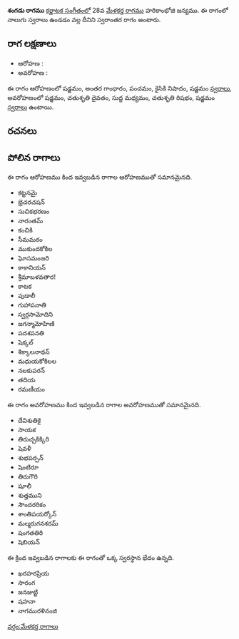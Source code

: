 {{Infobox ragam
	| name          	= శంగడు
	| synonym	    	= 
	| mela          	= 
	| chakra        	= 
	| janaka        	= 
	| type          	= స్వరాంతర
	| arohanam      	= {{svaraC|S|G3|P|N2|S'}} 
	| avarohanam    	= {{svaraC|S'|D2|M1|R2|S}}
	| jeeva         	=
	| chhaya        	=
	| nyasa         	=
	| vishesha      	= 
	| equivalent  		= 
}}
{{కర్ణాటక సంగీత రాగాలు}}
'''శంగడు రాగము''' [[కర్ణాటక సంగీతం]]లో 28వ [[మేళకర్త రాగము]] హరికాంభోజి జన్యము.  ఈ రాగంలో నాలుగు స్వరాలు ఉండడం వల్ల దీనిని స్వరాంతర రాగం అంటారు.


==రాగ లక్షణాలు==


* ఆరోహణ : {{svaraC|S|G3|P|N2|S'}} 
* అవరోహణ : {{svaraC|S'|D2|M1|R2|S}}

ఈ రాగం ఆరోహణంలో షడ్జమం, అంతర గాంధారం, పంచమం, కైసికి నిషాదం, షడ్జమం [[స్వరాలు]], అవరోహణంలో షడ్జమం, చతుశృతి దైవతం, సుద్ద మధ్యమం, చతుశృతి రిషభం, షడ్జమం [[స్వరాలు]] ఉంటాయి.

==రచనలు==



==పోలిన రాగాలు==
ఈ రాగం ఆరోహణము కింద ఇవ్వబడిన రాగాల ఆరోహణముతో సమానమైనది.
* కట్టనమై
* భ్రెచరచషన్
* సుచికభరణం
* నారంతమ్
* కంచికి
* సీమమఠం
* ముకుందకోకిల
* ఘోసమంజరి
* కాకానియన్
* శ్రీమాబళవతార!
* కాటక
* పుడాలీ
* గుహాపనాతి
* స్వర్గసామోదిని
* జగన్మామోహిణి
* పదశపనతి
* షెక్కల్
* శిక్కాలనాథన్
* మధుయకోకిలల
* నలకుపరన్
* తదియ
* రమణీయం

ఈ రాగం అవరోహణము కింద ఇవ్వబడిన రాగాల అవరోహణముతో సమానమైనది.
* దేవిశుతికై
* సాయక
* తిరుచ్చకిక్కిరి
* షెవళీ
* శుభపర్పన్
* షెంటిరూ
* తిరుగౌరి
* షూలీ
* శుత్తముని
* సౌందరరికం
* శాంతిపయర్కోన్
* మల్మరుగనశరమ్
* షంగతతిరి
* షెబియన్

ఈ క్రింద ఇవ్వబడిన రాగాలకు ఈ రాగంతో ఒక్క స్వరస్థాన భేదం ఉన్నది.
* ఖరహరప్రియ
* సారంగ
* జనజుట్టి
* షహనా
* నాగమురళినంజి



[[వర్గం:మేళకర్త రాగాలు]]